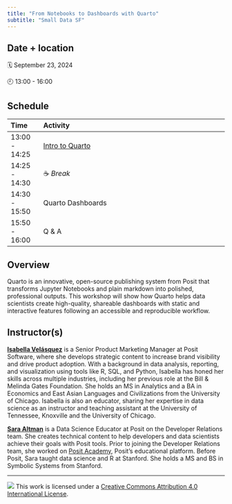 ```yaml
---
title: "From Notebooks to Dashboards with Quarto"
subtitle: "Small Data SF"
---
```


## Date + location

🗓️ September 23, 2024

🕘 13:00 - 16:00  

## Schedule

| Time          | Activity                                                                            |
|:--------------|:------------------------------------------------------------------------------------|
| 13:00 - 14:25 | [Intro to Quarto](0-intro-to-quarto/)                                           |
| 14:25 - 14:30 | ☕ *Break*                                                                   |
| 14:30 - 15:50 | Quarto Dashboards                                    |
| 15:50 - 16:00 | Q & A                                                                        |

## Overview

Quarto is an innovative, open-source publishing system from Posit that transforms Jupyter Notebooks and plain markdown into polished, professional outputs. This workshop will show how Quarto helps data scientists create high-quality, shareable dashboards with static and interactive features following an accessible and reproducible workflow.

## Instructor(s)

[**Isabella Velásquez**](https://ivelasq.rbind.io/) is a Senior Product Marketing Manager at Posit Software, where she develops strategic content to increase brand visibility and drive product adoption. With a background in data analysis, reporting, and visualization using tools like R, SQL, and Python, Isabella has honed her skills across multiple industries, including her previous role at the Bill & Melinda Gates Foundation. She holds an MS in Analytics and a BA in Economics and East Asian Languages and Civilizations from the University of Chicago. Isabella is also an educator, sharing her expertise in data science as an instructor and teaching assistant at the University of Tennessee, Knoxville and the University of Chicago.

[**Sara Altman**](https://www.linkedin.com/in/sarakaltman) is a Data Science Educator at Posit on the Developer Relations team. She creates technical content to help developers and data scientists achieve their goals with Posit tools. Prior to joining the Developer Relations team, she worked on [Posit Academy](https://posit.co/products/enterprise/academy/), Posit's educational platform. Before Posit, Sara taught data science and R at Stanford. She holds a MS and BS in Symbolic Systems from Stanford.  

------------------------------------------------------------------------

![](https://i.creativecommons.org/l/by/4.0/88x31.png) This work is licensed under a [Creative Commons Attribution 4.0 International License](https://creativecommons.org/licenses/by/4.0/).